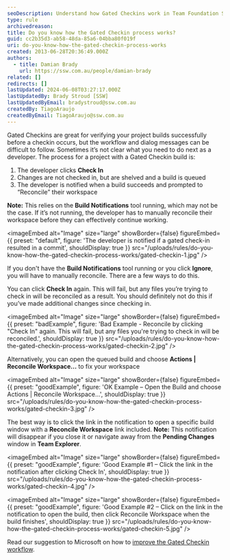 ```yaml
---
seoDescription: Understand how Gated Checkins work in Team Foundation Server and improve your workflow with our guide on reconciling workspace changes.
type: rule
archivedreason:
title: Do you know how the Gated Checkin process works?
guid: cc2b35d3-ab58-48da-85a6-04bba80f019f
uri: do-you-know-how-the-gated-checkin-process-works
created: 2013-06-28T20:36:49.000Z
authors:
  - title: Damian Brady
    url: https://ssw.com.au/people/damian-brady
related: []
redirects: []
lastUpdated: 2024-06-08T03:27:17.000Z
lastUpdatedBy: Brady Stroud [SSW]
lastUpdatedByEmail: bradystroud@ssw.com.au
createdBy: TiagoAraujo
createdByEmail: TiagoAraujo@ssw.com.au
---
```


Gated Checkins are great for verifying your project builds successfully before a checkin occurs, but the workflow and dialog messages can be difficult to follow. Sometimes it’s not clear what you need to do next as a developer.
The process for a project with a Gated Checkin build is:

1. The developer clicks **Check In**
2. Changes are not checked in, but are shelved and a build is queued
3. The developer is notified when a build succeeds and prompted to “Reconcile” their workspace

**Note:** This relies on the **Build Notifications** tool running, which may not be the case. If it’s not running, the developer has to manually reconcile their workspace before they can effectively continue working.


<imageEmbed
  alt="Image"
  size="large"
  showBorder={false}
  figureEmbed={{
    preset: "default",
    figure: 'The developer is notified if a gated check-in resulted in a commit',
    shouldDisplay: true
  }}
  src="/uploads/rules/do-you-know-how-the-gated-checkin-process-works/gated-checkin-1.jpg"
/>

If you don't have the **Build Notifications** tool running or you click **Ignore**, you will have to manually reconcile. There are a few ways to do this.

You can click **Check In** again. This will fail, but any files you’re trying to check in will be reconciled as a result. You should definitely not do this if you’ve made additional changes since checking in.

<imageEmbed
  alt="Image"
  size="large"
  showBorder={false}
  figureEmbed={{
    preset: "badExample",
    figure: 'Bad Example - Reconcile by clicking "Check In" again.  This will fail, but any files you\'re trying to check in will be reconciled.',
    shouldDisplay: true
  }}
  src="/uploads/rules/do-you-know-how-the-gated-checkin-process-works/gated-checkin-2.jpg"
/>

Alternatively, you can open the queued build and choose **Actions | Reconcile Workspace...** to fix your workspace

<imageEmbed
  alt="Image"
  size="large"
  showBorder={false}
  figureEmbed={{
    preset: "goodExample",
    figure: 'OK Example – Open the Build and choose Actions | Reconcile Workspace...',
    shouldDisplay: true
  }}
  src="/uploads/rules/do-you-know-how-the-gated-checkin-process-works/gated-checkin-3.jpg"
/>

The best way is to click the link in the notification to open a specific build window with a **Reconcile Workspace** link included.
**Note:** This notification will disappear if you close it or navigate away from the **Pending Changes** window in **Team Explorer**.

<imageEmbed
  alt="Image"
  size="large"
  showBorder={false}
  figureEmbed={{
    preset: "goodExample",
    figure: 'Good Example #1 – Click the link in the notification after clicking Check In',
    shouldDisplay: true
  }}
  src="/uploads/rules/do-you-know-how-the-gated-checkin-process-works/gated-checkin-4.jpg"
/>

<imageEmbed
  alt="Image"
  size="large"
  showBorder={false}
  figureEmbed={{
    preset: "goodExample",
    figure: 'Good Example #2 – Click on the link in the notification to open the build, then click Reconcile Workspace when the build finishes',
    shouldDisplay: true
  }}
  src="/uploads/rules/do-you-know-how-the-gated-checkin-process-works/gated-checkin-5.jpg"
/>

Read our suggestion to Microsoft on how to [improve the Gated Checkin workflow](http://www.ssw.com.au/ssw/standards/BetterSoftwareSuggestions/TeamFoundationServer.aspx#improve-gated-checkin).
